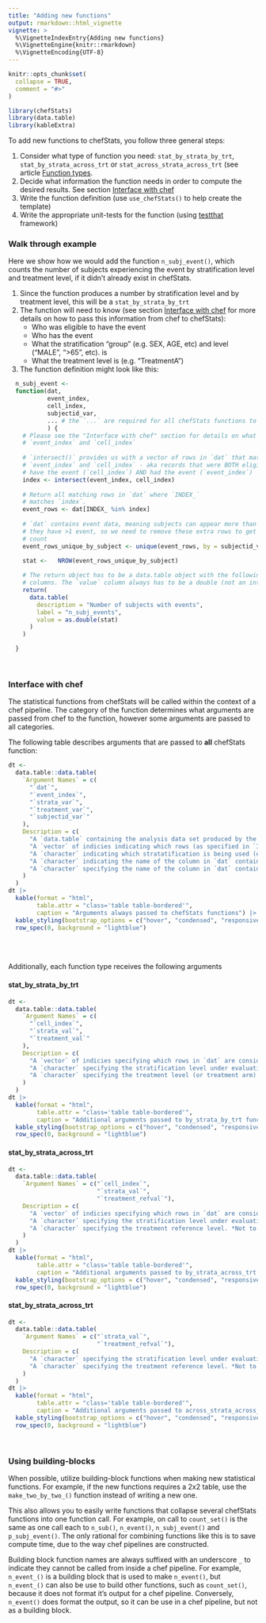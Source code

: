 ```yaml
---
title: "Adding new functions"
output: rmarkdown::html_vignette
vignette: >
  %\VignetteIndexEntry{Adding new functions}
  %\VignetteEngine{knitr::rmarkdown}
  %\VignetteEncoding{UTF-8}
---
```


```r
knitr::opts_chunk$set(
  collapse = TRUE,
  comment = "#>"
)
```


```r
library(chefStats)
library(data.table)
library(kableExtra)
```

To add new functions to chefStats, you follow three general steps:


  1. Consider what type of function you need: `stat_by_strata_by_trt`, `stat_by_strata_across_trt` or `stat_across_strata_across_trt` (see article [Function types](https://hta-pharma.github.io/chefStats/articles/function_types.html).
  2. Decide what information the function needs in order to compute the desired results. See section [Interface with chef](#interface-with-chef)
  3. Write the function definition (use `use_chefStats()` to help create the template)
  4. Write the appropriate unit-tests for the function (using [testthat](https://testthat.r-lib.org/) framework)
<br>

### Walk through example

Here we show how we would add the function `n_subj_event()`, which counts the number of subjects experiencing the event by stratification level and treatment level, if it didn't already exist in chefStats.

  1. Since the function produces a number by stratification level and by treatment level, this will be a `stat_by_strata_by_trt`
  2. The function will need to know (see section [Interface with chef](#interface-with-chef) for more details on how to pass this information from chef to chefStats):
      - Who was eligible to have the event
      - Who has the event
      - What the stratification "group" (e.g. SEX, AGE, etc) and level ("MALE", ">65", etc). is
      - What the treatment level is (e.g. "TreatmentA")
  3. The function definition might look like this:
  
```r
  n_subj_event <-
  function(dat,
           event_index,
           cell_index,
           subjectid_var,
           ... # the `...` are required for all chefStats functions to "collect" any unused arguments passed from chef
           ) {
    # Please see the "Interface with chef" section for details on what
    # `event_index` and `cell_index`
    
    # `intersect()` provides us with a vector of rows in `dat` that match both
    # `event_index` and `cell_index` - aka records that were BOTH eligible to
    # have the event (`cell_index`) AND had the event (`event_index`)
    index <- intersect(event_index, cell_index)
    
    # Return all matching rows in `dat` where `INDEX_`
    # matches `index`.
    event_rows <- dat[INDEX_ %in% index]
    
    # `dat` contains event data, meaning subjects can appear more than once if
    # they have >1 event, so we need to remove these extra rows to get a proper
    # count
    event_rows_unique_by_subject <- unique(event_rows, by = subjectid_var)
    
    stat <-   NROW(event_rows_unique_by_subject)

    # The return object has to be a data.table object with the following 3
    # columns. The `value` column always has to be a double (not an integer)
    return(
      data.table(
        description = "Number of subjects with events",
        label = "n_subj_events",
        value = as.double(stat)
      )
    )

  }


```
  
<style>
/* Remove border around tab content */
.tab-content {
    border: none !important;
}
</style>

<br>

### Interface with chef {.tabset .tabset-pills}

The statistical functions from chefStats will be called within the context of a chef pipeline. The category of the function determines what arguments are passed from chef to the function, however some arguments are passed to all categories.

The following table describes arguments that are passed to **all** chefStats function:

```r
dt <-
  data.table::data.table(
    `Argument Names` = c(
      "`dat`",
      "`event_index`",
      "`strata_var`",
      "`treatment_var`",
      "`subjectid_var`"
    ),
    Description = c(
      "A `data.table` containing the analysis data set produced by the `prepare_data` function. To allow flexability for creative use of chefStats functions, this dataset is **not** filtered to the exact records needed for each analysis when passed to chefStats. Instead this filtering is done inside the chefStats functions. This is done using the `INDEX_` column from `dat` that serves as a row ID, and is used for filtering with, for example, `cell_index` or `event_index`",
      "A `vector` of indicies indicating which rows (as specified in `INDEX_` column of `dat`) are considered to be events for the endpoint specification under evaluation",
      "A `character` indicating which stratatification is being used (e.g. SEX, AGE, etc)",
      "A `character` indicating the name of the column in `dat` containing the treatment information used for the endpoint",
      "A `character` specifying the name of the column in `dat` containing the subject ID. Defaults to \"USUBJID\""
    )
  )
dt |>
  kable(format = "html",
        table.attr = "class='table table-bordered'",
        caption = "Arguments always passed to chefStats functions") |>
  kable_styling(bootstrap_options = c("hover", "condensed", "responsive")) |>
  row_spec(0, background = "lightblue")
```

<br><br>

Additionally, each function type receives the following arguments

#### stat_by_strata_by_trt

```r
dt <-
  data.table::data.table(
    `Argument Names` = c(
      "`cell_index`",
      "`strata_val`",
      "`treatment_val`"
    ),
    Description = c(
      "A `vector` of indicies specifying which rows in `dat` are considered to be part of the analysis for the given strata level and treatment level under evaluation. For example, if the current instance of the function was analysis \"Number of Events\" for SEX==\"M\" and TRT01A == \"Placebo\", then `cell_index` would be a vector of records in `dat$INDEX_` that match those parameters. You can thus obtain the analysis set by filtering `dat` via: `dat[cell_index %in% INDEX_]`",
      "A `character` specifying the stratification level under evaluation. For example if `strat_var ==\"SEX\"`, then `strat_val` could be either `\"M\"` or `\"F\"`",
      "A `character` specifying the treatment level (or treatment arm). *Not to be confused with the `treatment_refval` that specifies the reference treatment value."
    )
  )
dt |>
  kable(format = "html",
        table.attr = "class='table table-bordered'",
        caption = "Additional arguments passed to by_strata_by_trt functions") |>
  kable_styling(bootstrap_options = c("hover", "condensed", "responsive")) |>
  row_spec(0, background = "lightblue")
```


#### stat_by_strata_across_trt


```r
dt <-
  data.table::data.table(
    `Argument Names` = c("`cell_index`",
                         "`strata_val`",
                         "`treatment_refval`"),
    Description = c(
      "A `vector` of indicies specifying which rows in `dat` are considered to be part of the analysis for the given strata level and treatment level under evaluation. For example, if the current instance of the function was analysis \"Number of Events\" for SEX==\"M\" and TRT01A == \"Placebo\", then `cell_index` would be a vector of records in `dat$INDEX_` that match those parameters. You can thus obtain the analysis set by filtering `dat` via: `dat[cell_index %in% INDEX_]`",
      "A `character` specifying the stratification level under evaluation. For example if `strat_var ==\"SEX\"`, then `strat_val` could be either `\"M\"` or `\"F\"`",
      "A `character` specifying the treatment reference level. *Not to be confused with the `treatment_val` that specifies the treatment value for `by_strata_by_trt` functions"
    )
  )
dt |>
  kable(format = "html",
        table.attr = "class='table table-bordered'",
        caption = "Additional arguments passed to by_strata_across_trt functions") |>
  kable_styling(bootstrap_options = c("hover", "condensed", "responsive")) |>
  row_spec(0, background = "lightblue")
```
#### stat_by_strata_across_trt


```r
dt <-
  data.table::data.table(
    `Argument Names` = c("`strata_val`",
                         "`treatment_refval`"),
    Description = c(
      "A `character` specifying the stratification level under evaluation. For example if `strat_var ==\"SEX\"`, then `strat_val` could be either `\"M\"` or `\"F\"`",
      "A `character` specifying the treatment reference level. *Not to be confused with the `treatment_val` that specifies the treatment value for `by_strata_by_trt` functions"
    )
  )
dt |>
  kable(format = "html",
        table.attr = "class='table table-bordered'",
        caption = "Additional arguments passed to across_strata_across_trt functions") |>
  kable_styling(bootstrap_options = c("hover", "condensed", "responsive")) |>
  row_spec(0, background = "lightblue")
```



<br>

### Using building-blocks

When possible, utilize building-block functions when making new statistical functions. For example, if the new functions requires a 2x2 table, use the `make_two_by_two_()` function instead of writing a new one.

This also allows you to easily write functions that collapse several chefStats functions into one function call. For example, on call to `count_set()` is the same as one call each to `n_sub()`, `n_event()`, `n_subj_event()` and `p_subj_event()`. The only rational for combining functions like this is to save compute time, due to the way chef pipelines are constructed. 

Building block function names are always suffixed with an underscore `_` to indicate they cannot be called from inside a chef pipeline. For example, `n_event_()` is a building block that is used to make `n_event()`, but `n_event_()` can also be use to build other functions, such as `count_set()`, because it does not format it's output for a chef pipeline. Conversely, `n_event()` does format the output, so it can be use in a chef pipeline, but not as a building block.
